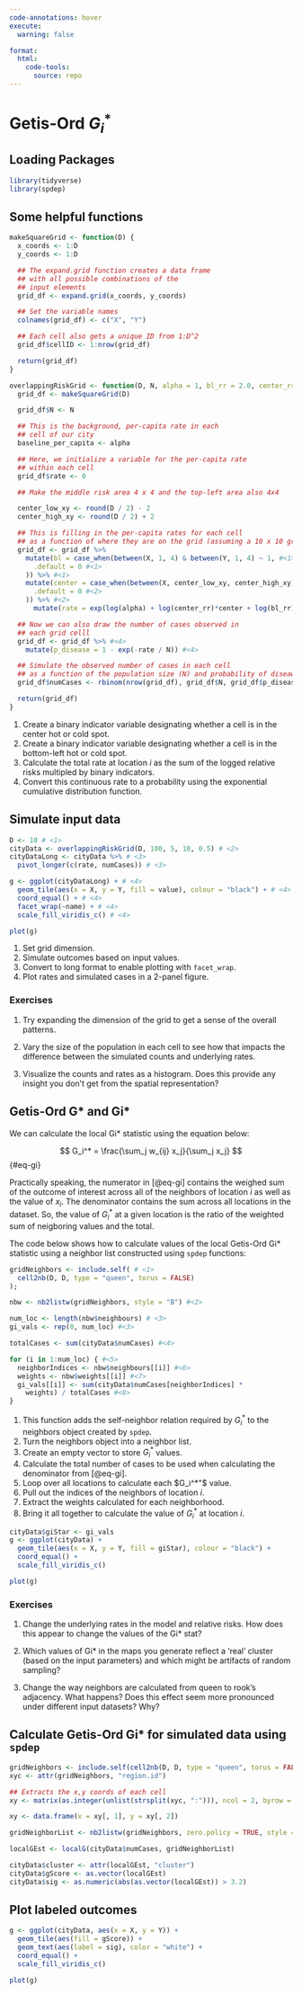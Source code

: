 ```yaml
--- 
code-annotations: hover
execute: 
  warning: false

format:
  html: 
    code-tools: 
      source: repo
---
```


# Getis-Ord $G_i^*$

## Loading Packages

```r
library(tidyverse)
library(spdep)
```

## Some helpful functions
```r
makeSquareGrid <- function(D) {
  x_coords <- 1:D
  y_coords <- 1:D

  ## The expand.grid function creates a data frame
  ## with all possible combinations of the
  ## input elements
  grid_df <- expand.grid(x_coords, y_coords)

  ## Set the variable names
  colnames(grid_df) <- c("X", "Y")

  ## Each cell also gets a unique ID from 1:D^2
  grid_df$cellID <- 1:nrow(grid_df)

  return(grid_df)
}
```



```r
overlappingRiskGrid <- function(D, N, alpha = 1, bl_rr = 2.0, center_rr = 2.0) {
  grid_df <- makeSquareGrid(D)

  grid_df$N <- N

  ## This is the background, per-capita rate in each
  ## cell of our city
  baseline_per_capita <- alpha

  ## Here, we initialize a variable for the per-capita rate
  ## within each cell
  grid_df$rate <- 0

  ## Make the middle risk area 4 x 4 and the top-left area also 4x4

  center_low_xy <- round(D / 2) - 2
  center_high_xy <- round(D / 2) + 2

  ## This is filling in the per-capita rates for each cell
  ## as a function of where they are on the grid (assuming a 10 x 10 grid)
  grid_df <- grid_df %>%
    mutate(bl = case_when(between(X, 1, 4) & between(Y, 1, 4) ~ 1, #<1>
      .default = 0 #<1>
    )) %>% #<1>
    mutate(center = case_when(between(X, center_low_xy, center_high_xy) & between(Y, center_low_xy, center_high_xy) ~ 1, #<2>
      .default = 0 #<2>
    )) %>% #<2>
      mutate(rate = exp(log(alpha) + log(center_rr)*center + log(bl_rr)*bl)) #<3>

  ## Now we can also draw the number of cases observed in
  ## each grid celll
  grid_df <- grid_df %>% #<4>
    mutate(p_disease = 1 - exp(-rate / N)) #<4>

  ## Simulate the observed number of cases in each cell
  ## as a function of the population size (N) and probability of diseaw
  grid_df$numCases <- rbinom(nrow(grid_df), grid_df$N, grid_df$p_disease)

  return(grid_df)
}
```
1. Create a binary indicator variable designating whether a cell is in the center hot or cold spot.
2. Create a binary indicator variable designating whether a cell is in the bottom-left hot or cold spot.
3. Calculate the total rate at location $i$ as the sum of the logged relative risks multipled by binary indicators. 
4. Convert this continuous rate to a probability using the exponential cumulative distribution function. 

## Simulate input data

```r
D <- 10 # <1>
cityData <- overlappingRiskGrid(D, 100, 5, 10, 0.5) # <2>
cityDataLong <- cityData %>% # <3>
  pivot_longer(c(rate, numCases)) # <3>

g <- ggplot(cityDataLong) + # <4>
  geom_tile(aes(x = X, y = Y, fill = value), colour = "black") + # <4>
  coord_equal() + # <4>
  facet_wrap(~name) + # <4>
  scale_fill_viridis_c() # <4>

plot(g)
```

1. Set grid dimension.
2. Simulate outcomes based on input values.
3. Convert to long format to enable plotting with `facet_wrap`.
4. Plot rates and simulated cases in a 2-panel figure.

### Exercises

1. Try expanding the dimension of the grid to get a sense of the overall patterns.

2. Vary the size of the population in each cell to see how that impacts the difference between the simulated counts and underlying rates.

3. Visualize the counts and rates as a histogram. Does this provide any insight you don't get from the spatial representation?

## Getis-Ord G* and Gi*

We can calculate the local Gi* statistic using the equation below:

$$
G_i^* = \frac{\sum_j w_{ij} x_j}{\sum_j x_j}
$$ {#eq-gi}

Practically speaking, the numerator in [@eq-gi] contains the weighed sum of the outcome of interest across all of the neighbors of location $i$ as well as the value of $x_i$. The denominator contains the sum across all locations in the dataset. So, the value of $G_i^*$ at a given location is the ratio of the weighted sum of neigboring values and the total.

The code below shows how to calculate values of the local Getis-Ord Gi* statistic using a neighbor list constructed using `spdep` functions:

```r
gridNeighbors <- include.self( # <1> 
  cell2nb(D, D, type = "queen", torus = FALSE)
);

nbw <- nb2listw(gridNeighbors, style = "B") #<2>

num_loc <- length(nbw$neighbours) # <3>
gi_vals <- rep(0, num_loc) #<3>

totalCases <- sum(cityData$numCases) #<4>

for (i in 1:num_loc) { #<5>
  neighborIndices <- nbw$neighbours[[i]] #<6>
  weights <- nbw$weights[[i]] #<7> 
  gi_vals[[i]] <- sum(cityData$numCases[neighborIndices] *
    weights) / totalCases #<8>
}
```

1. This function adds the self-neighbor relation required by $G_i^*$ to the neighbors object created by `spdep`.
2. Turn the neighbors object into a neighbor list.
3. Create an empty vector to store $G_i^*$ values.
4. Calculate the total number of cases to be used when calculating the denominator from [@eq-gi].
5. Loop over all locations to calculate each $G_i^*"$ value.
6. Pull out the indices of the neighbors of location $i$.
7. Extract the weights calculated for each neighborhood.
8. Bring it all together to calculate the value of $G_i^*$ at location $i$.

```r
cityData$giStar <- gi_vals
g <- ggplot(cityData) +
  geom_tile(aes(x = X, y = Y, fill = giStar), colour = "black") +
  coord_equal() +
  scale_fill_viridis_c()

plot(g)
```


### Exercises

1. Change the underlying rates in the model and relative risks. How does this appear to change the values of the Gi* stat?

2. Which values of Gi* in the maps you generate reflect a 'real' cluster (based on the input parameters) and which might be artifacts of random sampling? 

3. Change the way neighbors are calculated from queen to rook's adjacency. What happens? Does this effect seem more pronounced under different input datasets? Why?

## Calculate Getis-Ord Gi* for simulated data using `spdep`

```r
gridNeighbors <- include.self(cell2nb(D, D, type = "queen", torus = FALSE))
xyc <- attr(gridNeighbors, "region.id")

## Extracts the x,y coords of each cell
xy <- matrix(as.integer(unlist(strsplit(xyc, ":"))), ncol = 2, byrow = TRUE)

xy <- data.frame(x = xy[, 1], y = xy[, 2])

gridNeighborList <- nb2listw(gridNeighbors, zero.policy = TRUE, style = "B")

localGEst <- localG(cityData$numCases, gridNeighborList)

cityData$cluster <- attr(localGEst, "cluster")
cityData$gScore <- as.vector(localGEst)
cityData$sig <- as.numeric(abs(as.vector(localGEst)) > 3.2)
```

## Plot labeled outcomes

```r
g <- ggplot(cityData, aes(x = X, y = Y)) +
  geom_tile(aes(fill = gScore)) +
  geom_text(aes(label = sig), color = "white") +
  coord_equal() +
  scale_fill_viridis_c()

plot(g)
```
